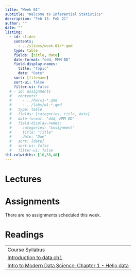 ---
title: "Week 01"
subtitle: "Welcome to Inferential Statistics"
description: "Feb 13- Feb 21"
author: ""
date: ""
listing:
  - id: slides
    contents:
      - ../slides/week-01/*.qmd
    type: table
    fields: [title, date]
    date-format: "ddd, MMM DD"
    field-display-names:
      title: "Topic"
      date: "Date"
    sort: [filename]
    sort-ui: false
    filter-ui: false
  # - id: assignments
  #   contents:
  #     - ../hw/w1-*.qmd
  #     - ../labs/w1-*.qmd
  #   type: table
  #   fields: [categories, title, date]
  #   date-format: "ddd, MMM DD"
  #   field-display-names:
  #     categories: "Assignment"
  #     title: "Title"
  #     date: "Due"
  #   sort: [date]
  #   sort-ui: false
  #   filter-ui: false
tbl-colwidths: [10,50,40]
---

# Lectures

::: {#slides}
:::

# Assignments

There are no assignments scheduled this week.

# Readings

|                                                                                                           |
|-----------------------------------------------------------------------------------------------------------|
| Course Syllabus                                                                                           |
| [Introduction to data ch1](https://github.com/OpenIntroStat/openintro-statistics-slides/blob/master/Chp%201/chp1.pdf)                 |
| [Intro to Modern Data Science: Chapter 1 - Hello data](https://openintro-ims.netlify.app/data-hello.html) |
